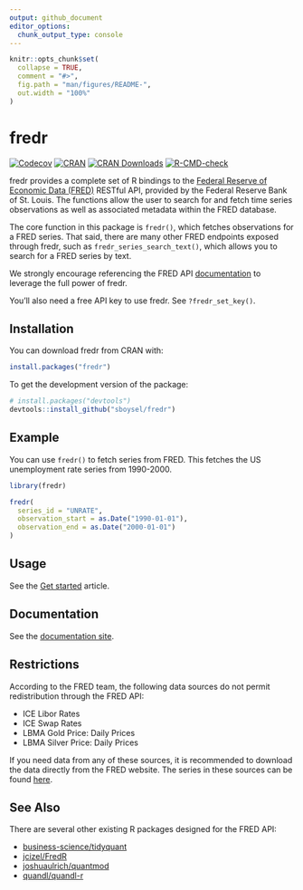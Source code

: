```yaml
---
output: github_document
editor_options: 
  chunk_output_type: console
---
```


<!-- README.md is generated from README.Rmd. Please edit that file -->

```r
knitr::opts_chunk$set(
  collapse = TRUE,
  comment = "#>",
  fig.path = "man/figures/README-",
  out.width = "100%"
)
```

# fredr

<!-- badges: start -->
[![Codecov](https://img.shields.io/codecov/c/github/sboysel/fredr/master.svg)](https://codecov.io/github/sboysel/fredr)
[![CRAN](https://img.shields.io/cran/v/fredr.svg)](https://cran.r-project.org/web/packages/fredr/index.html)
[![CRAN Downloads](https://cranlogs.r-pkg.org/badges/fredr)](https://cran.r-project.org/package=fredr)
[![R-CMD-check](https://github.com/sboysel/fredr/workflows/R-CMD-check/badge.svg)](https://github.com/sboysel/fredr/actions)
<!-- badges: end -->

fredr provides a complete set of R bindings to the [Federal Reserve of Economic
Data (FRED)](https://fred.stlouisfed.org/) RESTful API, provided by 
the Federal Reserve Bank of St. Louis. The functions allow the user to search 
for and fetch time series observations as well as associated metadata within
the FRED database.

The core function in this package is `fredr()`, which fetches observations
for a FRED series. That said, there are many other FRED endpoints exposed
through fredr, such as `fredr_series_search_text()`, which allows you to
search for a FRED series by text.

We strongly encourage referencing the FRED API
[documentation](https://research.stlouisfed.org/docs/api/fred/) to 
leverage the full power of fredr.

You'll also need a free API key to use fredr. See `?fredr_set_key()`.

## Installation

You can download fredr from CRAN with:

```r
install.packages("fredr")
```

To get the development version of the package:

```r
# install.packages("devtools")
devtools::install_github("sboysel/fredr")
```

## Example

You can use `fredr()` to fetch series from FRED. This fetches the US unemployment rate series from 1990-2000.

```r
library(fredr)

fredr(
  series_id = "UNRATE",
  observation_start = as.Date("1990-01-01"),
  observation_end = as.Date("2000-01-01")
)
```

## Usage

See the [Get started](http://sboysel.github.io/fredr/articles/fredr.html) article.

## Documentation

See the [documentation site](http://sboysel.github.io/fredr/).

## Restrictions

According to the FRED team, the following data sources do not permit redistribution through the FRED API:

- ICE Libor Rates
- ICE Swap Rates
- LBMA Gold Price: Daily Prices
- LBMA Silver Price: Daily Prices

If you need data from any of these sources, it is recommended to download the data directly from the FRED website. The series in these sources can be found [here](https://fred.stlouisfed.org/source?soid=62).

## See Also

There are several other existing R packages designed for the FRED API:

* [business-science/tidyquant](https://github.com/business-science/tidyquant)
* [jcizel/FredR](https://github.com/jcizel/FredR)
* [joshuaulrich/quantmod](https://github.com/joshuaulrich/quantmod)
* [quandl/quandl-r](https://github.com/quandl/quandl-r)
